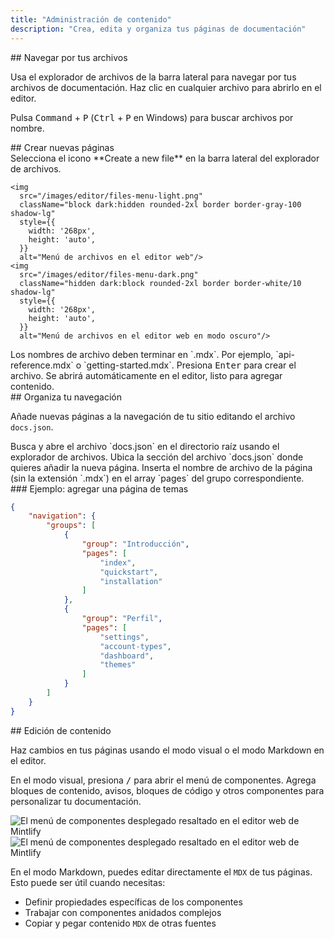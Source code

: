 ```yaml
---
title: "Administración de contenido"
description: "Crea, edita y organiza tus páginas de documentación"
---
```


<div id="navigating-your-files">
  ## Navegar por tus archivos
</div>

Usa el explorador de archivos de la barra lateral para navegar por tus archivos de documentación. Haz clic en cualquier archivo para abrirlo en el editor.

Pulsa <kbd>Command</kbd> + <kbd>P</kbd> (<kbd>Ctrl</kbd> + <kbd>P</kbd> en Windows) para buscar archivos por nombre.

<div id="creating-new-pages">
  ## Crear nuevas páginas
</div>

<Steps>
  <Step title="Crear un archivo nuevo">
    Selecciona el icono **Create a new file** en la barra lateral del explorador de archivos.
    
    <img
      src="/images/editor/files-menu-light.png"
      className="block dark:hidden rounded-2xl border border-gray-100 shadow-lg"
      style={{
        width: '268px',
        height: 'auto',
      }}
      alt="Menú de archivos en el editor web"/>
    <img
      src="/images/editor/files-menu-dark.png"
      className="hidden dark:block rounded-2xl border border-white/10 shadow-lg"
      style={{
        width: '268px',
        height: 'auto',
      }}
      alt="Menú de archivos en el editor web en modo oscuro"/>
  </Step>
  <Step title="Introduce un nombre de archivo">
    Los nombres de archivo deben terminar en `.mdx`. Por ejemplo, `api-reference.mdx` o `getting-started.mdx`.
  </Step>
  <Step title="Crear y abrir">
    Presiona <kbd>Enter</kbd> para crear el archivo. Se abrirá automáticamente en el editor, listo para agregar contenido.
  </Step>
</Steps>

<div id="organizing-your-navigation">
  ## Organiza tu navegación
</div>

Añade nuevas páginas a la navegación de tu sitio editando el archivo `docs.json`.

<Steps>
  <Step title="Open docs.json">
    Busca y abre el archivo `docs.json` en el directorio raíz usando el explorador de archivos.
  </Step>
  <Step title="Locate the navigation section">
    Ubica la sección del archivo `docs.json` donde quieres añadir la nueva página.
  </Step>
  <Step title="Add your page">
    Inserta el nombre de archivo de la página (sin la extensión `.mdx`) en el array `pages` del grupo correspondiente.
  </Step>
</Steps>

<div id="example-adding-a-themes-page">
  ### Ejemplo: agregar una página de temas
</div>

```json title="Agregar una página de temas al grupo Profile" highlight="18"
{
    "navigation": {
        "groups": [
            {
                "group": "Introducción",
                "pages": [
                    "index",
                    "quickstart", 
                    "installation"
                ]
            },
            {
                "group": "Perfil",
                "pages": [
                    "settings",
                    "account-types", 
                    "dashboard",
                    "themes"
                ]
            }
        ]
    }
}
```


<div id="editing-content">
  ## Edición de contenido
</div>

Haz cambios en tus páginas usando el modo visual o el modo Markdown en el editor.

En el modo visual, presiona <kbd>/</kbd> para abrir el menú de componentes. Agrega bloques de contenido, avisos, bloques de código y otros componentes para personalizar tu documentación.

<Frame>
  <img 
    src="/images/editor/component-menu-light.png" 
    alt="El menú de componentes desplegado resaltado en el editor web de Mintlify" 
    className="block dark:hidden" 
  />
  <img 
    src="/images/editor/component-menu-dark.png" 
    alt="El menú de componentes desplegado resaltado en el editor web de Mintlify" 
    className="hidden dark:block" 
  />
</Frame>

En el modo Markdown, puedes editar directamente el `MDX` de tus páginas. Esto puede ser útil cuando necesitas:

- Definir propiedades específicas de los componentes
- Trabajar con componentes anidados complejos
- Copiar y pegar contenido `MDX` de otras fuentes